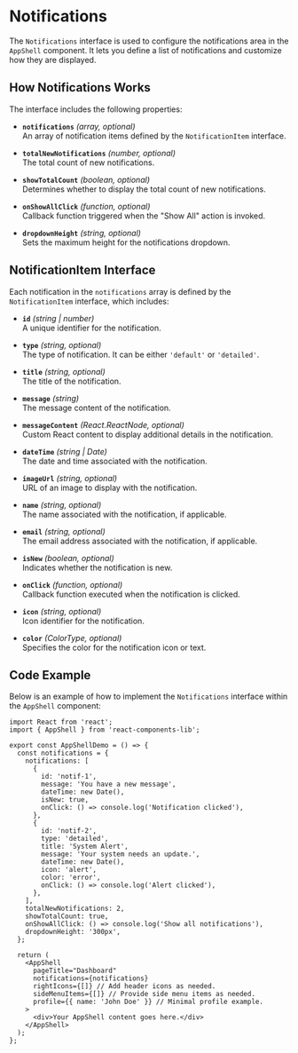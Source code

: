 
<Meta title="Organisms/AppShell/Notifications" component={AppShell} />

# Notifications

The `Notifications` interface is used to configure the notifications area in the `AppShell` component. It lets you define a list of notifications and customize how they are displayed.

## How Notifications Works

The interface includes the following properties:

- **`notifications`** *(array, optional)*  
  An array of notification items defined by the `NotificationItem` interface.

- **`totalNewNotifications`** *(number, optional)*  
  The total count of new notifications.

- **`showTotalCount`** *(boolean, optional)*  
  Determines whether to display the total count of new notifications.

- **`onShowAllClick`** *(function, optional)*  
  Callback function triggered when the "Show All" action is invoked.

- **`dropdownHeight`** *(string, optional)*  
  Sets the maximum height for the notifications dropdown.

## NotificationItem Interface

Each notification in the `notifications` array is defined by the `NotificationItem` interface, which includes:

- **`id`** *(string | number)*  
  A unique identifier for the notification.

- **`type`** *(string, optional)*  
  The type of notification. It can be either `'default'` or `'detailed'`.

- **`title`** *(string, optional)*  
  The title of the notification.

- **`message`** *(string)*  
  The message content of the notification.

- **`messageContent`** *(React.ReactNode, optional)*  
  Custom React content to display additional details in the notification.

- **`dateTime`** *(string | Date)*  
  The date and time associated with the notification.

- **`imageUrl`** *(string, optional)*  
  URL of an image to display with the notification.

- **`name`** *(string, optional)*  
  The name associated with the notification, if applicable.

- **`email`** *(string, optional)*  
  The email address associated with the notification, if applicable.

- **`isNew`** *(boolean, optional)*  
  Indicates whether the notification is new.

- **`onClick`** *(function, optional)*  
  Callback function executed when the notification is clicked.

- **`icon`** *(string, optional)*  
  Icon identifier for the notification.

- **`color`** *(ColorType, optional)*  
  Specifies the color for the notification icon or text.

## Code Example

Below is an example of how to implement the `Notifications` interface within the `AppShell` component:

```tsx
import React from 'react';
import { AppShell } from 'react-components-lib';

export const AppShellDemo = () => {
  const notifications = {
    notifications: [
      {
        id: 'notif-1',
        message: 'You have a new message',
        dateTime: new Date(),
        isNew: true,
        onClick: () => console.log('Notification clicked'),
      },
      {
        id: 'notif-2',
        type: 'detailed',
        title: 'System Alert',
        message: 'Your system needs an update.',
        dateTime: new Date(),
        icon: 'alert',
        color: 'error',
        onClick: () => console.log('Alert clicked'),
      },
    ],
    totalNewNotifications: 2,
    showTotalCount: true,
    onShowAllClick: () => console.log('Show all notifications'),
    dropdownHeight: '300px',
  };

  return (
    <AppShell
      pageTitle="Dashboard"
      notifications={notifications}
      rightIcons={[]} // Add header icons as needed.
      sideMenuItems={[]} // Provide side menu items as needed.
      profile={{ name: 'John Doe' }} // Minimal profile example.
    >
      <div>Your AppShell content goes here.</div>
    </AppShell>
  );
};

